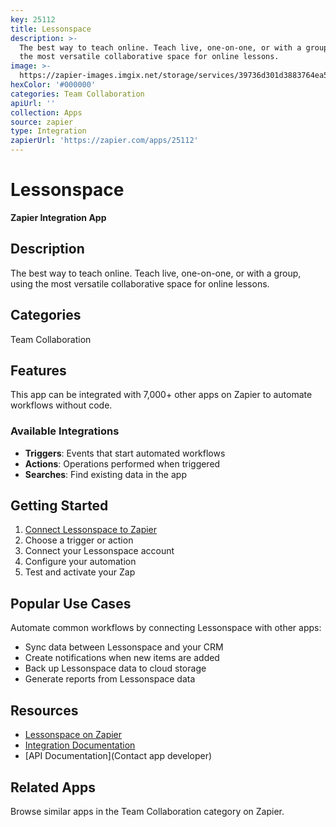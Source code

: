 ```yaml
---
key: 25112
title: Lessonspace
description: >-
  The best way to teach online. Teach live, one-on-one, or with a group, using
  the most versatile collaborative space for online lessons.
image: >-
  https://zapier-images.imgix.net/storage/services/39736d301d3883764ea5275d8ac5fb74.png?auto=format%2Ccompress&ixlib=python-3.0.0&q=50
hexColor: '#000000'
categories: Team Collaboration
apiUrl: ''
collection: Apps
source: zapier
type: Integration
zapierUrl: 'https://zapier.com/apps/25112'
---
```

# Lessonspace

**Zapier Integration App**

## Description

The best way to teach online. Teach live, one-on-one, or with a group, using the most versatile collaborative space for online lessons.

## Categories

Team Collaboration

## Features

This app can be integrated with 7,000+ other apps on Zapier to automate workflows without code.

### Available Integrations

- **Triggers**: Events that start automated workflows
- **Actions**: Operations performed when triggered
- **Searches**: Find existing data in the app

## Getting Started

1. [Connect Lessonspace to Zapier](https://zapier.com/apps/25112)
2. Choose a trigger or action
3. Connect your Lessonspace account
4. Configure your automation
5. Test and activate your Zap

## Popular Use Cases

Automate common workflows by connecting Lessonspace with other apps:

- Sync data between Lessonspace and your CRM
- Create notifications when new items are added
- Back up Lessonspace data to cloud storage
- Generate reports from Lessonspace data

## Resources

- [Lessonspace on Zapier](https://zapier.com/apps/25112)
- [Integration Documentation](https://zapier.com/apps/25112/integrations)
- [API Documentation](Contact app developer)

## Related Apps

Browse similar apps in the Team Collaboration category on Zapier.
